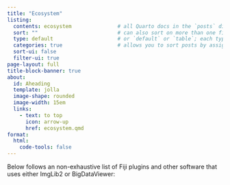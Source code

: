 ```yaml
---
title: "Ecosystem"
listing:
  contents: ecosystem               # all Quarto docs in the `posts` directory will be included on your listing page
  sort: ""                          # can also sort on more than one field
  type: default                     # or `default` or `table`; each type has its own set of yaml options to include
  categories: true                  # allows you to sort posts by assigned categories
  sort-ui: false
  filter-ui: true
page-layout: full
title-block-banner: true
about: 
  id: Aheading
  template: jolla
  image-shape: rounded
  image-width: 15em
  links:
    - text: to top
      icon: arrow-up
      href: ecosystem.qmd
format:
  html:
    code-tools: false      
---
```


Below follows an non-exhaustive list of Fiji plugins and other software that uses either ImgLib2 or BigDataViewer: 
 



